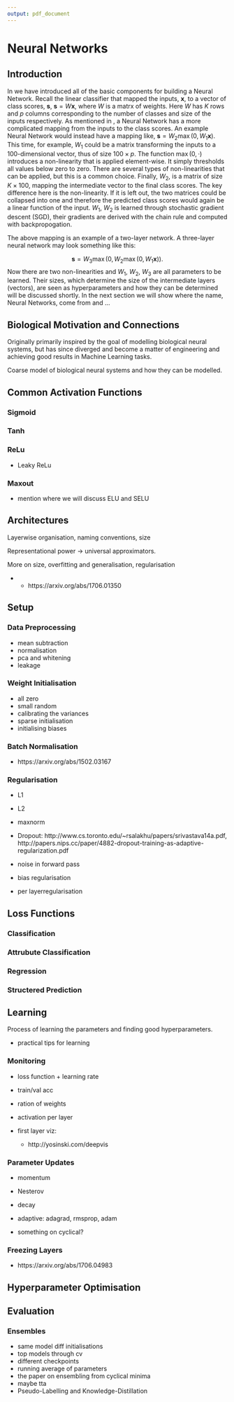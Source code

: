 ```yaml
---
output: pdf_document
---
```


# Neural Networks \label{chp:nn}

## Introduction

In \autoref{chp:intro} we have introduced all of the basic components for building a Neural Network. Recall the linear classifier that mapped the inputs, $\boldsymbol{x}$, to a vector of class scores, $\boldsymbol{s}$, $\boldsymbol{s}=W\boldsymbol{x}$, where $W$ is a matrx of weights. Here $W$ has $K$ rows and $p$ columns corresponding to the number of classes and size of the inputs respectively. As mentioned in \autoref{chp:intro}, a Neural Network has a more complicated mapping from the inputs to the class scores. An example Neural Network would instead have a mapping like, $\boldsymbol{s}=W_{2}\max(0,W_{1}\boldsymbol{x})$. This time, for example, $W_{1}$ could be a matrix transforming the inputs to a 100-dimensional vector, thus of size $100\times p$. The function $\max(0, \cdot)$ introduces a non-linearity that is applied element-wise. It simply thresholds all values below zero to zero. There are several types of non-linearities that can be applied, but this is a common choice. Finally, $W_{2}$, is a matrix of size $K\times 100$, mapping the intermediate vector to the final class scores. The key difference here is the non-linearity. If it is left out, the two matrices could be collapsed into one and therefore the predicted class scores would again be a linear function of the input. $W_{1}$, $W_{2}$ is learned through stochastic gradient descent (SGD), their gradients are derived with the chain rule and computed with backpropogation.

The above mapping is an example of a two-layer network. A three-layer neural network may look something like this:

$$
\boldsymbol{s}=W_{3}\max(0, W_{2}\max(0, W_{1}\boldsymbol{x})).
$$
Now there are two non-linearities and $W_{1}$, $W_{2}$, $W_{3}$ are all parameters to be learned. Their sizes, which determine the size of the intermediate layers (vectors), are seen as hyperparameters and how they can be determined will be discussed shortly. In the next section we will show where the name, Neural Networks, come from and ...

## Biological Motivation and Connections

Originally primarily inspired by the goal of modelling biological neural systems, but has since diverged and become a matter of engineering and achieving good results in Machine Learning tasks.

Coarse model of biological neural systems and how they can be modelled.

## Common Activation Functions

### Sigmoid

### Tanh

### ReLu

+ Leaky ReLu

### Maxout

+ mention where we will discuss ELU and SELU

## Architectures

Layerwise organisation, naming conventions, size

Representational power -> universal approximators.

More on size, overfitting and generalisation, regularisation

+ + https://arxiv.org/abs/1706.01350

## Setup

### Data Preprocessing

+ mean subtraction
+ normalisation
+ pca and whitening
+ leakage

### Weight Initialisation

+ all zero
+ small random
+ calibrating the variances
+ sparse initialisation
+ initialising biases

### Batch Normalisation

+ https://arxiv.org/abs/1502.03167

### Regularisation

+ L1
+ L2
+ maxnorm
+ Dropout: http://www.cs.toronto.edu/~rsalakhu/papers/srivastava14a.pdf, http://papers.nips.cc/paper/4882-dropout-training-as-adaptive-regularization.pdf

+ noise in forward pass
+ bias regularisation
+ per layerregularisation

## Loss Functions

### Classification

### Attrubute Classification

### Regression

### Structered Prediction

## Learning

Process of learning the parameters and finding good hyperparameters.

+ practical tips for learning

### Monitoring

+ loss function + learning rate
+ train/val acc
+ ration of weights
+ activation per layer
+ first layer viz:

    + http://yosinski.com/deepvis


### Parameter Updates

+ momentum
+ Nesterov
+ decay
+ adaptive: adagrad, rmsprop, adam  

+ something on cyclical?

### Freezing Layers

+ https://arxiv.org/abs/1706.04983

## Hyperparameter Optimisation

## Evaluation

### Ensembles

+ same model diff initialisations
+ top models through cv
+ different checkpoints
+ running average of parameters
+ the paper on ensembling from cyclical minima
+ maybe tta
+ Pseudo-Labelling and Knowledge-Distillation


